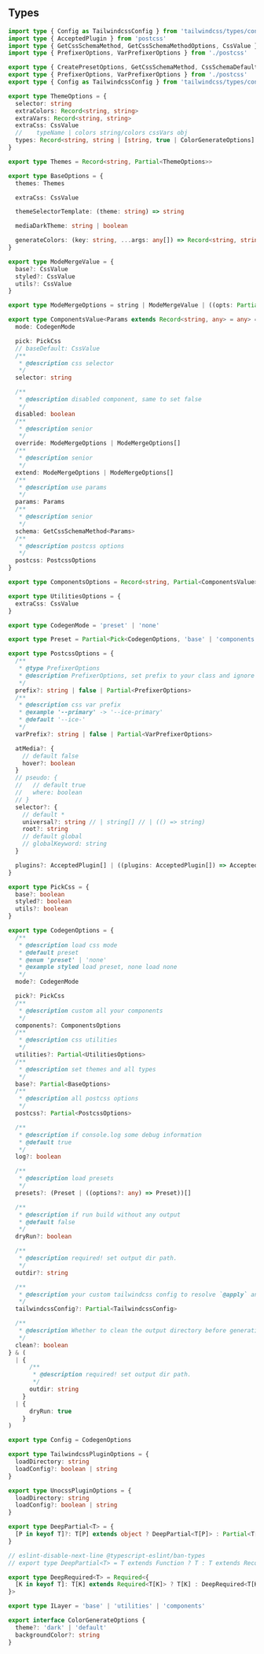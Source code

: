 ## Types

```ts
import type { Config as TailwindcssConfig } from 'tailwindcss/types/config'
import type { AcceptedPlugin } from 'postcss'
import type { GetCssSchemaMethod, GetCssSchemaMethodOptions, CssValue } from './shared'
import type { PrefixerOptions, VarPrefixerOptions } from './postcss'

export type { CreatePresetOptions, GetCssSchemaMethod, CssSchemaDefaults, CssSchema, CssSchemaValue, GetCssSchemaMethodOptions, CssValue, CssInJs } from './shared'
export type { PrefixerOptions, VarPrefixerOptions } from './postcss'
export type { Config as TailwindcssConfig } from 'tailwindcss/types/config'

export type ThemeOptions = {
  selector: string
  extraColors: Record<string, string>
  extraVars: Record<string, string>
  extraCss: CssValue
  //    typeName | colors string/colors cssVars obj
  types: Record<string, string | [string, true | ColorGenerateOptions] | Record<string, string>>
}

export type Themes = Record<string, Partial<ThemeOptions>>

export type BaseOptions = {
  themes: Themes

  extraCss: CssValue

  themeSelectorTemplate: (theme: string) => string

  mediaDarkTheme: string | boolean

  generateColors: (key: string, ...args: any[]) => Record<string, string>
}

export type ModeMergeValue = {
  base?: CssValue
  styled?: CssValue
  utils?: CssValue
}

export type ModeMergeOptions = string | ModeMergeValue | ((opts: Partial<GetCssSchemaMethodOptions>) => string | ModeMergeValue)

export type ComponentsValue<Params extends Record<string, any> = any> = {
  mode: CodegenMode

  pick: PickCss
  // baseDefault: CssValue
  /**
   * @description css selector
   */
  selector: string

  /**
   * @description disabled component, same to set false
   */
  disabled: boolean
  /**
   * @description senior
   */
  override: ModeMergeOptions | ModeMergeOptions[]
  /**
   * @description senior
   */
  extend: ModeMergeOptions | ModeMergeOptions[]
  /**
   * @description use params
   */
  params: Params
  /**
   * @description senior
   */
  schema: GetCssSchemaMethod<Params>
  /**
   * @description postcss options
   */
  postcss: PostcssOptions
}

export type ComponentsOptions = Record<string, Partial<ComponentsValue> | false>

export type UtilitiesOptions = {
  extraCss: CssValue
}

export type CodegenMode = 'preset' | 'none'

export type Preset = Partial<Pick<CodegenOptions, 'base' | 'components' | 'postcss' | 'tailwindcssConfig'>>

export type PostcssOptions = {
  /**
   * @type PrefixerOptions
   * @description PrefixerOptions, set prefix to your class and ignore class
   */
  prefix?: string | false | Partial<PrefixerOptions>
  /**
   * @description css var prefix
   * @example '--primary' -> '--ice-primary'
   * @default '--ice-'
   */
  varPrefix?: string | false | Partial<VarPrefixerOptions>

  atMedia?: {
    // default false
    hover?: boolean
  }
  // pseudo: {
  //   // default true
  //   where: boolean
  // }
  selector?: {
    // default *
    universal?: string // | string[] // | (() => string)
    root?: string
    // default global
    // globalKeyword: string
  }

  plugins?: AcceptedPlugin[] | ((plugins: AcceptedPlugin[]) => AcceptedPlugin[])
}

export type PickCss = {
  base?: boolean
  styled?: boolean
  utils?: boolean
}

export type CodegenOptions = {
  /**
   * @description load css mode
   * @default preset
   * @enum 'preset' | 'none'
   * @example styled load preset, none load none
   */
  mode?: CodegenMode

  pick?: PickCss
  /**
   * @description custom all your components
   */
  components?: ComponentsOptions
  /**
   * @description css utilities
   */
  utilities?: Partial<UtilitiesOptions>
  /**
   * @description set themes and all types
   */
  base?: Partial<BaseOptions>
  /**
   * @description all postcss options
   */
  postcss?: Partial<PostcssOptions>

  /**
   * @description if console.log some debug information
   * @default true
   */
  log?: boolean

  /**
   * @description load presets
   */
  presets?: (Preset | ((options?: any) => Preset))[]

  /**
   * @description if run build without any output
   * @default false
   */
  dryRun?: boolean

  /**
   * @description required! set output dir path.
   */
  outdir?: string

  /**
   * @description your custom tailwindcss config to resolve `@apply` and theme()
   */
  tailwindcssConfig?: Partial<TailwindcssConfig>

  /**
   * @description Whether to clean the output directory before generating the css.
   */
  clean?: boolean
} & (
  | {
      /**
       * @description required! set output dir path.
       */
      outdir: string
    }
  | {
      dryRun: true
    }
)

export type Config = CodegenOptions

export type TailwindcssPluginOptions = {
  loadDirectory: string
  loadConfig?: boolean | string
}

export type UnocssPluginOptions = {
  loadDirectory: string
  loadConfig?: boolean | string
}

export type DeepPartial<T> = {
  [P in keyof T]?: T[P] extends object ? DeepPartial<T[P]> : Partial<T[P]>
}

// eslint-disable-next-line @typescript-eslint/ban-types
// export type DeepPartial<T> = T extends Function ? T : T extends Record<string, any> ? { [P in keyof T]?: DeepPartial<T[P]> } : T

export type DeepRequired<T> = Required<{
  [K in keyof T]: T[K] extends Required<T[K]> ? T[K] : DeepRequired<T[K]>
}>

export type ILayer = 'base' | 'utilities' | 'components'

export interface ColorGenerateOptions {
  theme?: 'dark' | 'default'
  backgroundColor?: string
}

```
